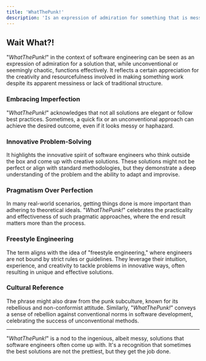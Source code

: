 ```yaml
---
title: 'WhatThePunk!'
description: 'Is an expression of admiration for something that is messy but works well!'
---
```


## Wait What?!

"_WhatThePunk!_" in the context of software engineering can be seen as an expression of admiration for a solution that, while unconventional or seemingly chaotic, functions effectively. It reflects a certain appreciation for the creativity and resourcefulness involved in making something work despite its apparent messiness or lack of traditional structure.

### Embracing Imperfection

"_WhatThePunk!_" acknowledges that not all solutions are elegant or follow best practices. Sometimes, a quick fix or an unconventional approach can achieve the desired outcome, even if it looks messy or haphazard.

### Innovative Problem-Solving

It highlights the innovative spirit of software engineers who think outside the box and come up with creative solutions. These solutions might not be perfect or align with standard methodologies, but they demonstrate a deep understanding of the problem and the ability to adapt and improvise.

### Pragmatism Over Perfection

In many real-world scenarios, getting things done is more important than adhering to theoretical ideals. "_WhatThePunk!_" celebrates the practicality and effectiveness of such pragmatic approaches, where the end result matters more than the process.

### Freestyle Engineering

The term aligns with the idea of "freestyle engineering," where engineers are not bound by strict rules or guidelines. They leverage their intuition, experience, and creativity to tackle problems in innovative ways, often resulting in unique and effective solutions.

### Cultural Reference

The phrase might also draw from the punk subculture, known for its rebellious and non-conformist attitude. Similarly, "_WhatThePunk!_" conveys a sense of rebellion against conventional norms in software development, celebrating the success of unconventional methods.

---

"_WhatThePunk!_" is a nod to the ingenious, albeit messy, solutions that software engineers often come up with. It's a recognition that sometimes the best solutions are not the prettiest, but they get the job done.
